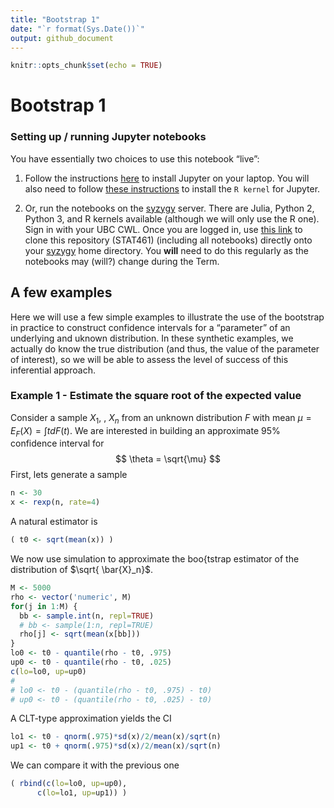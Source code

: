 ```yaml
---
title: "Bootstrap 1"
date: "`r format(Sys.Date())`"
output: github_document
---
```



<!-- notedown --nomagic Boot1.Rmd > Boot1.ipynb -->

```r
knitr::opts_chunk$set(echo = TRUE)
```

# Bootstrap 1

### Setting up / running Jupyter notebooks

You have essentially two choices to use this notebook "live":
 
1. Follow the instructions [here](https://jupyter.org/install.html) to install Jupyter on your laptop. You will also need to follow [these instructions](https://www.datacamp.com/community/blog/jupyter-notebook-r) to install the `R kernel` for Jupyter.

2. Or, run the notebooks on the [syzygy](https://ubc.syzygy.ca/) server. There are Julia, Python 2, Python 3, and R kernels available (although we will only use the R one). Sign in with your UBC CWL. Once you are logged in, use [this link](https://ubc.syzygy.ca/jupyter/user-redirect/git-pull?repo=https://github.com/msalibian/STAT461) to clone this repository (STAT461) (including all notebooks) directly onto your [syzygy](https://ubc.syzygy.ca/) home directory. You  **will** need to do this regularly as the notebooks may (will?) change during the Term.

## A few examples

Here we will use a few simple examples to illustrate the use of
the bootstrap in practice to construct confidence intervals for
a  "parameter" of an underlying and uknown distribution. In these
synthetic examples, we actually do know the true distribution (and thus,
the value of the parameter of interest), so we will be able to assess
the level of success of this inferential approach. 

### Example 1 - Estimate the square root of the expected value

Consider a sample $X_1$, \ldots, $X_n$ from an unknown distribution $F$
with mean $\mu = E_F(X) = \int t dF(t)$. We are interested in
building an approximate 95\% confidence interval for 
$$
\theta = \sqrt{\mu}
$$
First, lets generate a sample
```r
n <- 30
x <- rexp(n, rate=4)
```
A natural estimator is
```r
( t0 <- sqrt(mean(x)) )
```
We now use simulation to approximate the  boo{tstrap estimator
of the distribution of $\sqrt{ \bar{X}_n}$. 
```r
M <- 5000
rho <- vector('numeric', M)
for(j in 1:M) {
  bb <- sample.int(n, repl=TRUE)
  # bb <- sample(1:n, repl=TRUE)
  rho[j] <- sqrt(mean(x[bb]))
}
lo0 <- t0 - quantile(rho - t0, .975)
up0 <- t0 - quantile(rho - t0, .025)
c(lo=lo0, up=up0)
# 
# lo0 <- t0 - (quantile(rho - t0, .975) - t0)
# up0 <- t0 - (quantile(rho - t0, .025) - t0)
```
A CLT-type approximation yields the CI
```r
lo1 <- t0 - qnorm(.975)*sd(x)/2/mean(x)/sqrt(n)
up1 <- t0 + qnorm(.975)*sd(x)/2/mean(x)/sqrt(n)
```
We can compare it with the previous one
```r
( rbind(c(lo=lo0, up=up0),
      c(lo=lo1, up=up1)) )
```





<!-- M <- 1000 -->
<!-- lev5 <- lev4 <- lev3 <- lev2 <- lev <- 0 -->
<!-- len5 <- len4 <- len3 <- len2 <- len <- 0 -->
<!-- ff <- function(a, x) 1/mean(x[a]) -->
<!-- n <- 10 -->
<!-- lambda0 <- 5 -->
<!-- a <- qnorm(.025) -->
<!-- b <- qnorm(.975) -->

<!-- for(j in 1:M) { -->

<!--   set.seed(123 + 17*j) -->

<!--   x <- rexp(n, rate=lambda0) -->

<!--   # Estimate quantiles -->
<!--   B <- 5000 -->
<!--   bootsam <- matrix(sample.int(n, size=B*n, replace=TRUE), B, n) -->

<!--   tstar <- apply(bootsam, 1, ff, x=x) -->

<!--   t0 <- 1/mean(x) -->

<!--   lo <- t0 - quantile(tstar, .975) + t0 -->
<!--   up <- t0 - quantile(tstar, .025) + t0 -->
<!--   if((lambda0 > lo ) & (lambda0 < up) ) lev <- lev + 1 -->

<!--   len <- len + (up - lo) -->

<!--   bootsam <- matrix(rexp(n*B, rate=1/mean(x)), B, n) -->

<!--   tstar <- apply(bootsam, 1, function(a) 1/mean(a)) -->

<!--   lo <- t0 - quantile(tstar, .975) + t0 -->
<!--   up <- t0 - quantile(tstar, .025) + t0 -->
<!--   if((lambda0 > lo ) & (lambda0 < up) ) lev2 <- lev2 + 1 -->
<!--   len2 <- len2 + (up - lo) -->


<!--   up <- t0*(1-a/sqrt(n)) -->
<!--   lo <- t0*(1-b/sqrt(n)) -->
<!--   if( (lambda0 < up ) & (lambda0 > lo ) ) lev3 <- lev3 + 1 -->
<!--   len3 <- len3 + (up - lo) -->

<!--   up <-t0*(1+b/sqrt(n)) -->
<!--   lo <- t0*(1+a/sqrt(n)) -->
<!--   if( (lambda0 < up ) & (lambda0 > lo ) ) lev4 <- lev4 + 1 -->
<!--   len4 <- len4 + (up - lo) -->

<!--   up <- (1/t0) - a*sd(x)/sqrt(n) -->
<!--   lo <- (1/t0) - b*sd(x)/sqrt(n) -->
<!--   if( (lambda0 < (1/lo) ) & (lambda0 > (1/up) ) ) lev5 <- lev5 + 1 -->
<!--   len5 <- len5 + (1/lo - 1/up) -->


<!--   # print(c(it=j, bnp=lev/j, bp=lev2/j, clt=lev3/j, clt2=lev4/j))   -->
<!--   print(c(it=j, bnp=len/j, bp=len2/j, clt=len3/j, clt2=len4/j, clt3=len5/j))   -->

<!-- } -->

<!-- print(c(bnp=lev/M, bp=lev2/M, clt=lev3/M, clt2=lev4/M, clt3=lev5/M))   -->
<!-- print(c(bnp=len/M, bp=len2/M, clt=len3/M, clt2=len4/M, clt3=len5/M))   -->



<!-- ### CI for a correlation -->

<!-- set.seed(123) -->
<!-- n <- 30 -->
<!-- la <- rchisq(n, df=1) - 1 -->
<!-- x <- rexp(n, rate=1) + la -->
<!-- y <- runif(n, min=-1, max=1) + la -->

<!-- M <- 5000 -->
<!-- rho <- vector('numeric', M) -->
<!-- for(j in 1:M) { -->
<!--   bb <- sample.int(n, repl=TRUE) -->
<!--   rho[j] <- cor(x[bb], y[bb]) -->
<!-- } -->

<!-- t0 <- cor(x, y) -->
<!-- lo0 <- t0 - (quantile(rho, .975) - t0) -->
<!-- up0 <- t0 - (quantile(rho, .025) - t0) -->


<!-- zz <- log((1+t0)/(1-t0))/2 -->
<!-- lo <- zz - qnorm(.975)/sqrt(n-3) -->
<!-- up <- zz + qnorm(.975)/sqrt(n-3) -->

<!-- lo2 <- (exp(2*lo)-1)/(exp(2*lo)+1) -->
<!-- up2 <- (exp(2*up)-1)/(exp(2*up)+1) -->

<!-- print(c(lo0, up0)) -->
<!-- print(c(lo2, up2)) -->



<!-- ## Mean of a ratio of dependent variables -->



<!-- set.seed(123) -->
<!-- n <- 30 -->
<!-- la <- rchisq(n, df=1) - 1 -->
<!-- x <- rexp(n, rate=1) + la -->
<!-- y <- runif(n, min=2, max=3) + la -->

<!-- t0 <- mean(x/y) -->

<!-- M <- 5000 -->
<!-- rho <- vector('numeric', M) -->
<!-- for(j in 1:M) { -->
<!--   bb <- sample.int(n, repl=TRUE) -->
<!--   rho[j] <- mean(x[bb]/y[bb]) -->
<!-- } -->

<!-- # bias? -->
<!-- mean(rho) - t0 -->

<!-- # variance -->
<!-- var(rho) -->


<!-- ## mean of sqrt(X^2_1) = |N(0,1)| -->
<!-- # sigma*sqrt(2/pi)*exp(-mu^2/(2 sigma^2)) + mu(1-2*pnorm(-mu/sigma)) -->
<!-- # mu=0, sigma=1 -->
<!-- # sqrt(2/pi) = 0.7978846 -->

<!-- set.seed(123) -->
<!-- n <- 30 -->
<!-- x <- rchisq(n, df=1) -->

<!-- t0 <- mean(sqrt(x)) -->

<!-- M <- 5000 -->
<!-- rho <- vector('numeric', M) -->
<!-- for(j in 1:M) { -->
<!--   bb <- sample.int(n, repl=TRUE) -->
<!--   rho[j] <- mean(sqrt(x[bb])) -->
<!-- } -->

<!-- lo0 <- t0 - (quantile(rho, .975) - t0) -->
<!-- up0 <- t0 - (quantile(rho, .025) - t0) -->
<!-- c(lo=lo0, up=up0) -->

<!-- # an alternative method? -->

<!-- ## sqrt(E(X)) -->

<!-- set.seed(123) -->
<!-- n <- 30 -->
<!-- x <- rexp(n, rate=4) -->

<!-- t0 <- sqrt(mean(x)) -->

<!-- M <- 5000 -->
<!-- rho <- vector('numeric', M) -->
<!-- for(j in 1:M) { -->
<!--   bb <- sample.int(n, repl=TRUE) -->
<!--   rho[j] <- sqrt(mean(x[bb])) -->
<!-- } -->

<!-- lo0 <- t0 - (quantile(rho, .975) - t0) -->
<!-- up0 <- t0 - (quantile(rho, .025) - t0) -->

<!-- lo1 <- t0 - qnorm(.975)*sd(x)/2/mean(x)/sqrt(n) -->
<!-- up1 <- t0 + qnorm(.975)*sd(x)/2/mean(x)/sqrt(n) -->
<!-- rbind(c(lo=lo0, up=up0), -->
<!--       c(lo=lo1, up=up1)) -->








